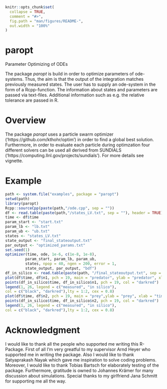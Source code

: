 ```r
knitr::opts_chunk$set(
  collapse = TRUE,
  comment = "#>",
  fig.path = "man/figures/README-",
  out.width = "100%"
)
```

# paropt

Parameter Optimizing of ODEs

The package *paropt* is build in order to optimize parameters of ode-systems. Thus, the aim is that the output of the integration matches previously measured states. The user has to supply an ode-system in the form of a Rcpp-function. The information about states and parameters are passed via text-files. Additional information such as e.g. the relative tolerance are passed in R.

# Overview

The package *paropt* uses a particle swarm optimizer ('https://github.com/kthohr/optim') in order to find a global best solution. Furthermore, in order to evaluate each particle during optimzation four different solvers can be used all derived from SUNDIALS ('https://computing.llnl.gov/projects/sundials'). For more details see vignette. 

# Example

```r
path <- system.file("examples", package = "paropt")
setwd(path)
library(paropt)
Rcpp::sourceCpp(paste(path,"/ode.cpp", sep = ""))
df <- read.table(paste(path,"/states_LV.txt", sep = ""), header = TRUE)
time <- df$time
param_start <- "start.txt"
param_lb <- "lb.txt"
param_ub <- "ub.txt"
states <- "states_LV.txt"
state_output <- "final_stateoutput.txt"
par_output <- "optimized_params.txt"
set.seed(1)
optimizer(time, ode, 1e-6, c(1e-8, 1e-8),
         param_start, param_lb, param_ub,
         states, npop = 40, ngen = 200, error = 1,
         state_output, par_output, "bdf")
df_in_silico <- read.table(paste(path, "/final_stateoutput.txt", sep = ""), header = TRUE)
plot(df$time, df$n1, pch = 19, main = "predator", ylab = "predator", xlab = "time")
points(df_in_silico$time, df_in_silico$n1, pch = 19, col = "darkred")
legend(1, 26, legend = c("measured", "in silico"),
col = c("black", "darkred"),lty = 1:2, cex = 0.8) 
plot(df$time, df$n2, pch = 19, main = "prey",ylab = "prey", xlab = "time")
points(df_in_silico$time, df_in_silico$n2, pch = 19, col = "darkred")
legend(1, 26, legend = c("measured", "in silico"),
col = c("black", "darkred"),lty = 1:2, cex = 0.8)
```


# Acknowledgment

I would like to thank all the people who supported me writing this R-Package.
First of all I'm very greatful to my supervisor Arnd Heyer who supported me in writing the package.
Also I would like to thank Satyaprakash Nayak which gave me inspiration to solve coding problems.
Moreover, I would like to thank Tobias Bartsch for elaborately testing of the package.
Furthermore, gratitude is owned to Johannes Krämer for many discussion about simulations. 
Special thanks to my girlfriend Jana Schmitt for supporting me all the way.

